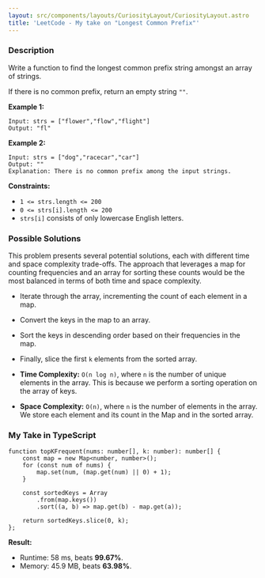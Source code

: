```yaml
---
layout: src/components/layouts/CuriosityLayout/CuriosityLayout.astro
title: 'LeetCode - My take on "Longest Common Prefix"'
---
```


### Description

Write a function to find the longest common prefix string amongst an array of strings.

If there is no common prefix, return an empty string `""`.

**Example 1:**

```
Input: strs = ["flower","flow","flight"]
Output: "fl"
```

**Example 2:**

```
Input: strs = ["dog","racecar","car"]
Output: ""
Explanation: There is no common prefix among the input strings.
```

**Constraints:**

* `1 <= strs.length <= 200`
* `0 <= strs[i].length <= 200`
* `strs[i]` consists of only lowercase English letters.

### Possible Solutions

This problem presents several potential solutions, each with different time and space complexity trade-offs. The approach that leverages a map for counting frequencies and an array for sorting these counts would be the most balanced in terms of both time and space complexity.

* Iterate through the array, incrementing the count of each element in a map.
* Convert the keys in the map to an array.
* Sort the keys in descending order based on their frequencies in the map.
* Finally, slice the first `k` elements from the sorted array.

* **Time Complexity:** `O(n log n)`, where `n` is the number of unique elements in the array. This is because we perform a sorting operation on the array of keys.
* **Space Complexity:** `O(n)`, where `n` is the number of elements in the array. We store each element and its count in the Map and in the sorted array.

### My Take in TypeScript

```
function topKFrequent(nums: number[], k: number): number[] {
    const map = new Map<number, number>();
    for (const num of nums) {
        map.set(num, (map.get(num) || 0) + 1);
    }

    const sortedKeys = Array
        .from(map.keys())
        .sort((a, b) => map.get(b) - map.get(a));

    return sortedKeys.slice(0, k);
};
```

**Result:**

- Runtime: 58 ms, beats **99.67%**.
- Memory: 45.9 MB, beats **63.98%**.

